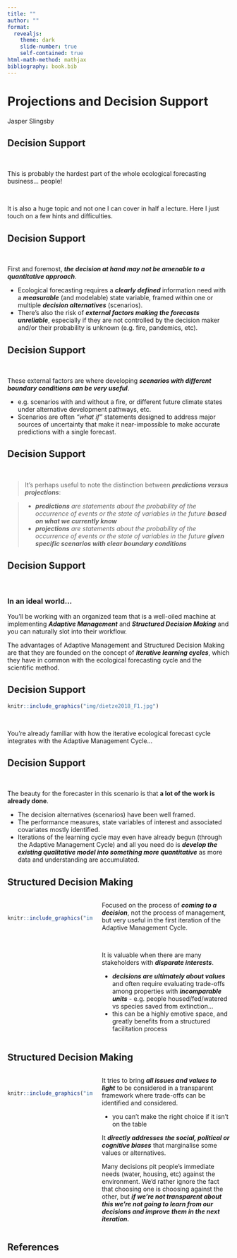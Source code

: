 ```yaml
---
title: ""
author: ""
format: 
  revealjs:
    theme: dark
    slide-number: true
    self-contained: true
html-math-method: mathjax
bibliography: book.bib
---
```


# Projections and Decision Support {background-color="#33431e"}

Jasper Slingsby


## Decision Support {background-color="#33431e"}

<br/>

This is probably the hardest part of the whole ecological forecasting business... people!

<br/>

It is also a huge topic and not one I can cover in half a lecture. Here I just touch on a few hints and difficulties.


## Decision Support {.smaller background-color="#33431e"}

<br/>

First and foremost, ***the decision at hand may not be amenable to a quantitative approach***.

  - Ecological forecasting requires a ***clearly defined*** information need with a ***measurable*** (and modelable) state variable, framed within one or multiple ***decision alternatives*** (scenarios). 
  - There's also the risk of ***external factors making the forecasts unreliable***, especially if they are not controlled by the decision maker and/or their probability is unknown (e.g. fire, pandemics, etc). 



## Decision Support {.smaller background-color="#33431e"}

<br/>

These external factors are where developing ***scenarios with different boundary conditions can be very useful***. 

  - e.g. scenarios with and without a fire, or different future climate states under alternative development pathways, etc. 
  - Scenarios are often *"what if"* statements designed to address major sources of uncertainty that make it near-impossible to make accurate predictions with a single forecast.



## Decision Support {.smaller background-color="#33431e"}

<br/>

> It's perhaps useful to note the distinction between ***predictions _versus_ projections***:

>  - _***predictions*** are statements about the probability of the occurrence of events or the state of variables in the future ***based on what we currently know***_
>  - _***projections*** are statements about the probability of the occurrence of events or the state of variables in the future ***given specific scenarios with clear boundary conditions***_


## Decision Support {.smaller background-color="#33431e"}

<br/>

### In an ideal world...

You'll be working with an organized team that is a well-oiled machine at implementing ***Adaptive Management*** and ***Structured Decision Making*** and you can naturally slot into their workflow.

The advantages of Adaptive Management and Structured Decision Making are that they are founded on the concept of ***iterative learning cycles***, which they have in common with the ecological forecasting cycle and the scientific method.


## Decision Support {.smaller background-color="#33431e"}

```r
knitr::include_graphics("img/dietze2018_F1.jpg")
```

<br>

You're already familiar with how the iterative ecological forecast cycle integrates with the Adaptive Management Cycle...


## Decision Support {.smaller background-color="#33431e"}

<br/>

The beauty for the forecaster in this scenario is that **a lot of the work is already done**. 

::: {.incremental}

- The decision alternatives (scenarios) have been well framed.
- The performance measures, state variables of interest and associated covariates mostly identified. 
- Iterations of the learning cycle may even have already begun (through the Adaptive Management Cycle) and all you need do is ***develop the existing qualitative model into something more quantitative*** as more data and understanding are accumulated. 

:::


## Structured Decision Making {.smaller background-color="#33431e"}

::: columns

::: {.column width="40%"}

<br/>

```r
knitr::include_graphics("img/structureddecisions.png")
```

:::

::: {.column width="60%"}

Focused on the process of ***coming to a decision***, not the process of management, but very useful in the first iteration of the Adaptive Management Cycle. 

<br/>

::: {.fragment}

It is valuable when there are many stakeholders with ***disparate interests***. 

  - ***decisions are ultimately about values*** and often require evaluating trade-offs among properties with ***incomparable units*** - e.g. people housed/fed/watered vs species saved from extinction... 
  - this can be a highly emotive space, and greatly benefits from a structured facilitation process

:::    
:::
:::


## Structured Decision Making {.smaller background-color="#33431e"}

::: columns

::: {.column width="40%"}

<br/>

```r
knitr::include_graphics("img/structureddecisions.png")
```

:::

::: {.column width="60%"}

It tries to bring ***all issues and values to light*** to be considered in a transparent framework where trade-offs can be identified and considered.

  - you can't make the right choice if it isn't on the table

It ***directly addresses the social, political or cognitive biases*** that marginalise some values or alternatives. 

::: {.fragment}

Many decisions pit people's immediate needs (water, housing, etc) against the environment. We'd rather ignore the fact that choosing one is choosing against the other, but ***if we're not transparent about this we're not going to learn from our decisions and improve them in the next iteration.***

:::
:::
:::


## References {.smaller background-color="#33431e"}
